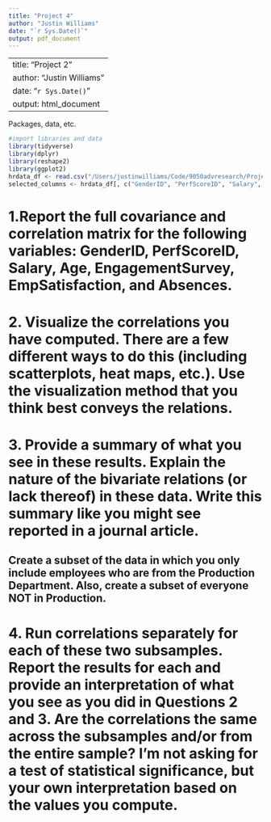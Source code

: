 ```yaml
---
title: "Project 4"
author: "Justin Williams"
date: "`r Sys.Date()`"
output: pdf_document
---
```


---
title: "Project 2"
author: "Justin Williams"
date: "`r Sys.Date()`"
output: html_document
---
Packages, data, etc.
```r
#import libraries and data
library(tidyverse)
library(dplyr)
library(reshape2)
library(ggplot2)
hrdata_df <- read.csv("/Users/justinwilliams/Code/9050advresearch/Project 4/HRData.csv")
selected_columns <- hrdata_df[, c("GenderID", "PerfScoreID", "Salary", "Age", "EngagementSurvey", "EmpSatisfaction", "Absences")]
```

# 1.Report the full covariance and correlation matrix for the following variables: GenderID, PerfScoreID, Salary, Age, EngagementSurvey, EmpSatisfaction, and Absences.  
 
# 2. Visualize the correlations you have computed. There are a few different ways to do this (including scatterplots, heat maps, etc.). Use the visualization method that you think best conveys the relations. 
 
# 3. Provide a summary of what you see in these results. Explain the nature of the bivariate relations (or lack thereof) in these data. Write this summary like you might see reported in a journal article. 
 
## Create a subset of the data in which you only include employees who are from the Production Department. Also, create a subset of everyone NOT in Production.  
 
# 4. Run correlations separately for each of these two subsamples. Report the results for each and provide an interpretation of what you see as you did in Questions 2 and 3. Are the correlations the same across the subsamples and/or from the entire sample? I’m not asking for a test of statistical significance, but your own interpretation based on the values you compute. 